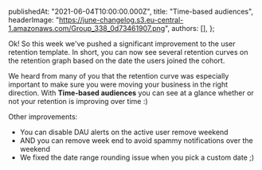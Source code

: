 
  publishedAt: "2021-06-04T10:00:00.000Z",
  title: "Time-based audiences",
  headerImage:
    "https://june-changelog.s3.eu-central-1.amazonaws.com/Group_338_0d73461907.png",
  authors: [],
};

Ok! So this week we've pushed a significant improvement to the user retention template. In short, you can now see several retention curves on the retention graph based on the date the users joined the cohort.

We heard from many of you that the retention curve was especially important to make sure you were moving your business in the right direction. With **Time-based audiences** you can see at a glance whether or not your retention is improving over time :)

Other improvements:

- You can disable DAU alerts on the active user remove weekend
- AND you can remove week end to avoid spammy notifications over the weekend
- We fixed the date range rounding issue when you pick a custom date ;)

